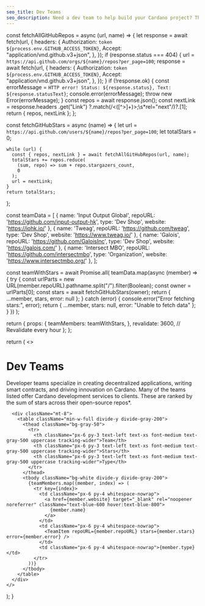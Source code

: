 ```yaml
---
seo_title: Dev Teams
seo_description: Need a dev team to help build your Cardano project? These teams build dApps, write smart contracts, manage projects, and drive innovation on Cardano.
---
```



  const fetchAllGitHubRepos = async (url, name) => {
    let response = await fetch(url, {
      headers: {
        Authorization: `token ${process.env.GITHUB_ACCESS_TOKEN}`,
        Accept: "application/vnd.github.v3+json",
      },
    });
    if (response.status === 404) {
      url = `https://api.github.com/orgs/${name}/repos?per_page=100`;
      response = await fetch(url, {
        headers: {
          Authorization: `token ${process.env.GITHUB_ACCESS_TOKEN}`,
          Accept: "application/vnd.github.v3+json",
        },
      });
    }
    if (!response.ok) {
      const errorMessage = `HTTP error! Status: ${response.status}, Text: ${response.statusText}`;
      console.error(errorMessage);
      throw new Error(errorMessage);
    }
    const repos = await response.json();
    const nextLink = response.headers
      .get("Link")
      ?.match(/<([^>]+)>;\s*rel="next"/)?.[1];
    return { repos, nextLink };
  };

const fetchGitHubStars = async (name) => {
let url = `https://api.github.com/users/${name}/repos?per_page=100`;
let totalStars = 0;

    while (url) {
      const { repos, nextLink } = await fetchAllGitHubRepos(url, name);
      totalStars += repos.reduce(
        (sum, repo) => sum + repo.stargazers_count,
        0
      );
      url = nextLink;
    }
    return totalStars;

};

const teamData = [
{ name: 'Input Output Global', repoURL: 'https://github.com/input-output-hk', type: 'Dev Shop', website: 'https://iohk.io/' },
{ name: 'Tweag', repoURL: 'https://github.com/tweag', type: 'Dev Shop', website: 'https://www.tweag.io/' },
{ name: 'Galois', repoURL: 'https://github.com/GaloisInc', type: 'Dev Shop', website: 'https://galois.com/' },
{ name: 'Intersect MBO', repoURL: 'https://github.com/intersectmbo', type: 'Organization', website: 'https://www.intersectmbo.org/' },
];

const teamWithStars = await Promise.all(
teamData.map(async (member) => {
try {
const urlParts = new URL(member.repoURL).pathname.split("/").filter(Boolean);
const owner = urlParts[0];
const stars = await fetchGitHubStars(owner);
return { ...member, stars, error: null };
} catch (error) {
console.error("Error fetching stars:", error);
return { ...member, stars: null, error: "Unable to fetch data" };
}
})
);

return {
props: {
teamMembers: teamWithStars,
},
revalidate: 3600, // Revalidate every hour
};
};

  return (
    <>
        <h1>Dev Teams</h1>

Developer teams specialize in creating decentralized applications, writing smart contracts, and driving innovation on Cardano. Many of the teams listed offer Cardano development services to clients. These are ranked by the sum of stars across their open-source repos\*.

      <div className="mt-8">
        <table className="min-w-full divide-y divide-gray-200">
          <thead className="bg-gray-50">
            <tr>
              <th className="px-6 py-3 text-left text-xs font-medium text-gray-500 uppercase tracking-wider">Team</th>
              <th className="px-6 py-3 text-left text-xs font-medium text-gray-500 uppercase tracking-wider">Stars</th>
              <th className="px-6 py-3 text-left text-xs font-medium text-gray-500 uppercase tracking-wider">Type</th>
            </tr>
          </thead>
          <tbody className="bg-white divide-y divide-gray-200">
            {teamMembers.map((member, index) => (
              <tr key={index}>
                <td className="px-6 py-4 whitespace-nowrap">
                  <a href={member.website} target="_blank" rel="noopener noreferrer" className="text-blue-600 hover:text-blue-800">
                    {member.name}
                  </a>
                </td>
                <td className="px-6 py-4 whitespace-nowrap">
                  <TeamItem repoURL={member.repoURL} stars={member.stars} error={member.error} />
                </td>
                <td className="px-6 py-4 whitespace-nowrap">{member.type}</td>
              </tr>
            ))}
          </tbody>
        </table>
      </div>
    </>

);
}
